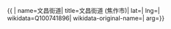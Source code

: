 {{ {{{1|PRC admin/showdata}}}|
name=文昌街道|
title=文昌街道 (焦作市)|
lat=|
lng=|
wikidata=Q100741896|
wikidata-original-name=|
arg={{{arg|}}}}}